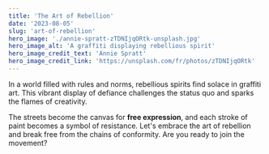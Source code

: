 ```yaml
---
title: 'The Art of Rebellion'
date: '2023-08-05'
slug: 'art-of-rebellion'
hero_image: './annie-spratt-zTDNIjqORtk-unsplash.jpg'
hero_image_alt: 'A graffiti displaying rebellious spirit'
hero_image_credit_text: 'Annie Spratt'
hero_image_credit_link: 'https://unsplash.com/fr/photos/zTDNIjqORtk'
---
```


In a world filled with rules and norms, rebellious spirits find solace in graffiti art. This vibrant display of defiance challenges the status quo and sparks the flames of creativity.

The streets become the canvas for **free expression**, and each stroke of paint becomes a symbol of resistance. Let's embrace the art of rebellion and break free from the chains of conformity. Are you ready to join the movement?
